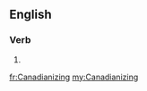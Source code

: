 ==English==

===Verb===
{{head|en|present participle}}

# {{present participle of|Canadianize|lang=en}}

[[fr:Canadianizing]]
[[my:Canadianizing]]